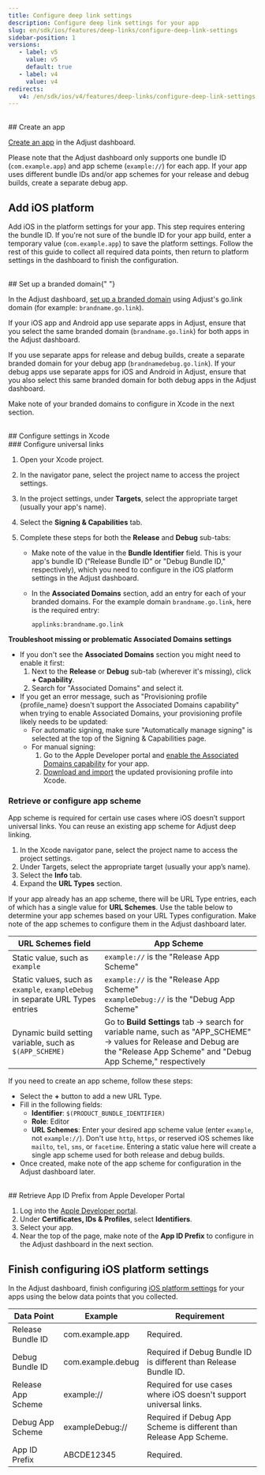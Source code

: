 ```yaml
---
title: Configure deep link settings
description: Configure deep link settings for your app
slug: en/sdk/ios/features/deep-links/configure-deep-link-settings
sidebar-position: 1
versions:
   - label: v5
     value: v5
     default: true
   - label: v4
     value: v4
redirects:
   v4: /en/sdk/ios/v4/features/deep-links/configure-deep-link-settings
---
```


<br />
## Create an app

[Create an app](https://help.adjust.com/en/article/app-setup) in the Adjust dashboard.

Please note that the Adjust dashboard only supports one bundle ID (`com.example.app`) and app scheme (`example://`) for each app. If your app uses different bundle IDs and/or app schemes for your release and debug builds, create a separate debug app.

## Add iOS platform

Add iOS in the platform settings for your app. This step requires entering the bundle ID. If you're not sure of the bundle ID for your app build, enter a temporary value (`com.example.app`) to save the platform settings. Follow the rest of this guide to collect all required data points, then return to platform settings in the dashboard to finish the configuration.

<br />
## Set up a branded domain{" "}

In the Adjust dashboard, [set up a branded domain](https://help.adjust.com/en/article/set-up-branded-domain) using Adjust's go.link domain (for example: `brandname.go.link`).

If your iOS app and Android app use separate apps in Adjust, ensure that you select the same branded domain (`brandname.go.link`) for both apps in the Adjust dashboard.

If you use separate apps for release and debug builds, create a separate branded domain for your debug app (`brandnamedebug.go.link`). If your debug apps use separate apps for iOS and Android in Adjust, ensure that you also select this same branded domain for both debug apps in the Adjust dashboard.

Make note of your branded domains to configure in Xcode in the next section.

<br />
## Configure settings in Xcode
<br />
### Configure universal links

1. Open your Xcode project.
2. In the navigator pane, select the project name to access the project settings.
3. In the project settings, under **Targets**, select the appropriate target (usually your app's name).
4. Select the **Signing & Capabilities** tab.
5. Complete these steps for both the **Release** and **Debug** sub-tabs:

   -  Make note of the value in the **Bundle Identifier** field. This is your app's bundle ID ("Release Bundle ID" or "Debug Bundle ID," respectively), which you need to configure in the iOS platform settings in the Adjust dashboard.
   -  In the **Associated Domains** section, add an entry for each of your branded domains. For the example domain `brandname.go.link`, here is the required entry:

      `applinks:brandname.go.link`

**Troubleshoot missing or problematic Associated Domains settings**

-  If you don't see the **Associated Domains** section you might need to enable it first:
   1. Next to the **Release** or **Debug** sub-tab (wherever it's missing), click **+ Capability**.
   2. Search for "Associated Domains" and select it.
-  If you get an error message, such as "Provisioning profile \{profile_name\} doesn't support the Associated Domains capability" when trying to enable Associated Domains, your provisioning profile likely needs to be updated:
   -  For automatic signing, make sure "Automatically manage signing" is selected at the top of the Signing & Capabilities page.
   -  For manual signing:
      1. Go to the Apple Developer portal and [enable the Associated Domains capability](https://developer.apple.com/help/account/manage-identifiers/enable-app-capabilities) for your app.
      2. [Download and import](https://help.apple.com/xcode/mac/current/#/dev1bf96f17e) the updated provisioning profile into Xcode.

### Retrieve or configure app scheme

App scheme is required for certain use cases where iOS doesn’t support universal links. You can reuse an existing app scheme for Adjust deep linking.

1. In the Xcode navigator pane, select the project name to access the project settings.
2. Under Targets, select the appropriate target (usually your app’s name).
3. Select the **Info** tab.
4. Expand the **URL Types** section.

If your app already has an app scheme, there will be URL Type entries, each of which has a single value for **URL Schemes**. Use the table below to determine your app schemes based on your URL Types configuration. Make note of the app schemes to configure them in the Adjust dashboard later.

| **URL Schemes** field                                                          | App Scheme                                                                                                                                                                       |
| ------------------------------------------------------------------------------ | -------------------------------------------------------------------------------------------------------------------------------------------------------------------------------- |
| Static value, such as `example`                                                | `example://` is the "Release App Scheme"                                                                                                                                         |
| Static values, such as `example`, `exampleDebug` in separate URL Types entries | `example://` is the "Release App Scheme"<br />`exampleDebug://` is the "Debug App Scheme"                                                                                        |
| Dynamic build setting variable, such as `$(APP_SCHEME)`                        | Go to **Build Settings** tab -> search for variable name, such as "APP_SCHEME" -> values for Release and Debug are the "Release App Scheme" and "Debug App Scheme," respectively |

If you need to create an app scheme, follow these steps:

-  Select the **+** button to add a new URL Type.
-  Fill in the following fields:
   -  **Identifier**: `$(PRODUCT_BUNDLE_IDENTIFIER)`
   -  **Role**: Editor
   -  **URL Schemes**: Enter your desired app scheme value (enter `example`, not `example://`). Don't use `http`, `https`, or reserved iOS schemes like `mailto`, `tel`, `sms`, or `facetime`. Entering a static value here will create a single app scheme used for both release and debug builds.
-  Once created, make note of the app scheme for configuration in the Adjust dashboard later.

<br />
## Retrieve App ID Prefix from Apple Developer Portal

1. Log into the [Apple Developer portal](https://developer.apple.com/account/).
2. Under **Certificates, IDs & Profiles**, select **Identifiers**.
3. Select your app.
4. Near the top of the page, make note of the **App ID Prefix** to configure in the Adjust dashboard in the next section.
   <br />

## Finish configuring iOS platform settings

In the Adjust dashboard, finish configuring [iOS platform settings](https://help.adjust.com/en/article/platforms-ios-android-amazon-microsoft) for your apps using the below data points that you collected.

| Data Point         | Example           | Requirement                                                        |
| ------------------ | ----------------- | ------------------------------------------------------------------ |
| Release Bundle ID  | com.example.app   | Required.                                                          |
| Debug Bundle ID    | com.example.debug | Required if Debug Bundle ID is different than Release Bundle ID.   |
| Release App Scheme | example://        | Required for use cases where iOS doesn't support universal links.  |
| Debug App Scheme   | exampleDebug://   | Required if Debug App Scheme is different than Release App Scheme. |
| App ID Prefix      | ABCDE12345        | Required.                                                          |
